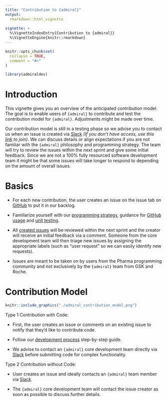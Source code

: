 ```yaml
---
title: "Contribution to {admiral}"
output: 
  rmarkdown::html_vignette
    
vignette: >
  %\VignetteIndexEntry{Contribution to {admiral}}
  %\VignetteEngine{knitr::rmarkdown}
---
```


```r
knitr::opts_chunk$set(
  collapse = TRUE,
  comment = "#>"
)

library(admiraldev)
```

# Introduction 

This vignette gives you an overview of the anticipated contribution model.
The goal is to enable users of `{admiral}` to contribute and test the contribution model for `{admiral}`. Adjustments might be made over time.
 
Our contribution model is still in a testing phase so we advise you to contact us when an issue is created via [Slack](https://app.slack.com/client/T028PB489D3/C02M8KN8269) _(If you don't have access, use this [link](https://join.slack.com/t/pharmaverse/shared_invite/zt-yv5atkr4-Np2ytJ6W_QKz_4Olo7Jo9A) to join)_.  We can discuss details or align expectations if you are not familiar with the `{admiral}` philosophy and programming strategy. The team will try to review the issues within the next sprint and give some initial feedback. Since we are not a 100% fully resourced software development team it might be that some issues will take longer to respond to depending on the amount of overall issues. 

# Basics
 * For each new contribution, the user creates an issue on the issue tab on [GitHub](https://github.com/pharmaverse/admiral/issues) to put it in our backlog. 
 
 * Familiarize yourself with our [programming
 strategy](https://pharmaverse.github.io/admiraldev/main/articles/programming_strategy.html),
 guidance for [GitHub
 usage](https://pharmaverse.github.io/admiraldev/main/articles/git_usage.html)
 and [unit
 testing](https://pharmaverse.github.io/admiraldev/main/articles/unit_test_guidance.html).

 * All [created issues](https://github.com/pharmaverse/admiral/issues) will be reviewed within the next sprint and the creator will receive an initial feedback via a comment. Someone from the core development team will then triage new issues by assigning the appropriate labels (such as “user request” so we can easily identify new requests).
 
 * Issues are meant to be taken on by users from the Pharma programming
 community and not exclusively by the `{admiral}` team from GSK and Roche.

# Contribution Model

```r
knitr::include_graphics("./admiral_contribution_model.png")
```

Type 1 Contribution with Code: 

 * First, the user creates an issue or comments on an existing issue to notify that they’d like to contribute code.
 
 * Follow our [development
 process](https://pharmaverse.github.io/admiraldev/main/articles/development_process.html)
 step-by-step guide.
 
 * We advise to contact an `{admiral}` core development team directly via [Slack](https://app.slack.com/client/T028PB489D3/C02M8KN8269) before submitting code for complex functionality.


Type 2 Contribution without Code: 

 * User creates an issue and ideally contacts an `{admiral}` team member via [Slack](https://app.slack.com/client/T028PB489D3/C02M8KN8269).
 
 * The `{admiral}` core development team will contact the issue creator as soon as possible to discuss further details.



